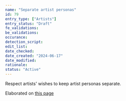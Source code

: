 ```yaml
---
name: "Separate artist personas"
id: 79
entry_type: ["Artists"]
entry_status: "Draft"
fe_validations:
be_validations:
occurance:
detection_script:
edit_list:
date_checked:
date_created: "2024-06-17"
date_modified:
rationale:
status: "Active"
---
```

Respect artists' wishes to keep artist personas separate.

Elaborated on [this page](/docs/other-guidelines/merging-entries)